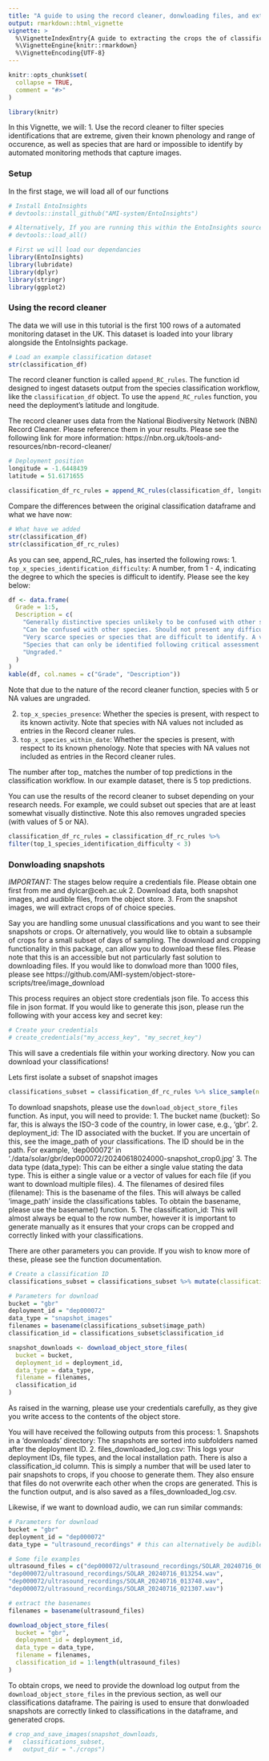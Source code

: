 ```yaml
---
title: "A guide to using the record cleaner, donwloading files, and extracting crops the of classification images"
output: rmarkdown::html_vignette
vignette: >
  %\VignetteIndexEntry{A guide to extracting the crops the of classification images}
  %\VignetteEngine{knitr::rmarkdown}
  %\VignetteEncoding{UTF-8}
---
```


```r
knitr::opts_chunk$set(
  collapse = TRUE,
  comment = "#>"
)

library(knitr)
```

In this Vignette, we will:
1. Use the record cleaner to filter species identifications that are extreme, given their known phenology and range of occurence, as well as species that are hard or impossible to identify by automated monitoring methods that capture images.

### Setup

In the first stage, we will load all of our functions
```r
# Install EntoInsights
# devtools::install_github("AMI-system/EntoInsights")

# Alternatively, If you are running this within the EntoInsights source code, you can run:
# devtools::load_all()

# First we will load our dependancies
library(EntoInsights)
library(lubridate)
library(dplyr)
library(stringr)
library(ggplot2)
```

### Using the record cleaner
The data we will use in this tutorial is the first 100 rows of a automated monitoring dataset in the UK. This dataset is loaded into your library alongside the EntoInsights package.
```r
# Load an example classification dataset
str(classification_df)
```

The record cleaner function is called `append_RC_rules`. The function id designed to ingest datasets output from the species classification workflow, like the `classification_df` object. To use the `append_RC_rules` function, you need the deployment's latitude and longitude.

The record cleaner uses data from the National Biodiversity Network (NBN) Record Cleaner. Please reference them in your results. Please see the following link for more information: https://nbn.org.uk/tools-and-resources/nbn-record-cleaner/

```r
# Deployment position
longitude = -1.6448439
latitude = 51.6171655

classification_df_rc_rules = append_RC_rules(classification_df, longitude, latitude)
```

Compare the differences between the original classification dataframe and what we have now:

```r
# What have we added
str(classification_df)
str(classification_df_rc_rules)
```

As you can see, append_RC_rules, has inserted the following rows:
1. `top_x_species_identification_difficulty`: A number, from 1 - 4, indicating the degree to which the species is difficult to identify. Please see the key below:

```r
df <- data.frame(
  Grade = 1:5,
  Description = c(
    "Generally distinctive species unlikely to be confused with other species. Records usually accepted within the normal flight period or geographical range; otherwise one or more good quality photographs, or possibly a specimen, may be required. Applies to species which will quickly become familiar to those gaining experience.",
    "Can be confused with other species. Should not present any difficulty for experienced recorders; however, good quality photographs or a specimen will be required if the recorder is not familiar with the species, and experienced recorders may be expected to provide additional evidence if the species record is outside of the normal flight period or geographical range. Worn specimens (esp. micro-moths) are likely to be unidentifiable unless a specimen is retained for microscopic examination.",
    "Very scarce species or species that are difficult to identify. A voucher specimen may be required by your County Recorder (seek advice before releasing the moth) particularly if the species record is outside of the normal flight period or geographical range. A good set of photographs showing all critical identification features clearly may suffice in some cases.",
    "Species that can only be identified following critical assessment often involving dissection and examination of genitalia. A specimen should be retained for confirmation.",
    "Ungraded."
  )
)
kable(df, col.names = c("Grade", "Description"))
```

Note that due to the nature of the record cleaner function, species with 5 or NA values are ungraded.

2. `top_x_species_presence`: Whether the species is present, with respect to its known activity. Note that species with NA values not included as entries in the Record cleaner rules.
3. `top_x_species_within_date`: Whether the species is present, with respect to its known phenology. Note that species with NA values not included as entries in the Record cleaner rules.

The number after top_ matches the number of top predictions in the classification workflow. In our example dataset, there is 5 top predictions.

You can use the results of the record cleaner to subset depending on your research needs. For example, we could subset out species that are at least somewhat visually distinctive. Note this also removes ungraded species (with values of 5 or NA).
```r
classification_df_rc_rules = classification_df_rc_rules %>%
filter(top_1_species_identification_difficulty < 3)
```

### Donwloading snapshots

*IMPORTANT:* The stages below require a credentials file. Please obtain one first from me and dylcar@ceh.ac.uk
2. Download data, both snapshot images, and audible files, from the object store.
3. From the snapshot images, we will extract crops of of choice species.

Say you are handling some unusual classifications and you want to see their snapshots or crops. Or alternatively, you would like to obtain a subsample of crops for a small subset of days of sampling. The download and cropping functionality in this package, can allow you to download these files. Please note that this is an accessible but not particularly fast solution to downloading files. If you would like to donwload more than 1000 files, please see https://github.com/AMI-system/object-store-scripts/tree/image_download

This process requires an object store credentials json file. To access this file in json format. If you would like to generate this json, please run the following with your access key and secret key:
```r
# Create your credentials
# create_credentials("my_access_key", "my_secret_key")
```

This will save a credentials file within your working directory. Now you can download your classifications!

Lets first isolate a subset of snapshot images
```r
classifications_subset = classification_df_rc_rules %>% slice_sample(n = 10)
```

To download snapshots, please use the `download_object_store_files` function. As input, you will need to provide:
1. The bucket name (bucket): So far, this is always the ISO-3 code of the country, in lower case, e.g., 'gbr'.
2. deployment_id: The ID associated with the bucket. If you are uncertain of this, see the image_path of your classifications. The ID should be in the path. For example, 'dep000072' in './data/solar/gbr/dep000072/20240618024000-snapshot_crop0.jpg'
3. The data type (data_type): This can be either a single value stating the data type. This is either a single value or a vector of values for each file (if you want to download multiple files).
4. The filenames of desired files (filename): This is the basename of the files. This will always be called 'image_path' inside the classifications tables. To obtain the basename, please use the basename() function.
5. The classification_id: This will almost always be equal to the row number, however it is important to generate manually as it ensures that your crops can be cropped and correctly linked with your classifications.

There are other parameters you can provide. If you wish to know more of these, please see the function documentation.
```r
# Create a classification ID
classifications_subset = classifications_subset %>% mutate(classification_id = row_number())

# Parameters for download
bucket = "gbr"
deployment_id = "dep000072"
data_type = "snapshot_images"
filenames = basename(classifications_subset$image_path)
classification_id = classifications_subset$classification_id

snapshot_downloads <- download_object_store_files(
  bucket = bucket,
  deployment_id = deployment_id,
  data_type = data_type,
  filename = filenames,
  classification_id
)
```

As raised in the warning, please use your credentials carefully, as they give you write access to the contents of the object store.

You will have received the following outputs from this process:
1. Snapshots in a 'downloads' directory: The snapshots are sorted into subfolders named after the deployment ID.
2. files_downloaded_log.csv: This logs your deployment IDs, file types, and the local installation path. There is also a classification_id column. This is simply a number that will be used later to pair snapshots to crops, if you choose to generate them. They also ensure that files do not overwrite each other when the crops are generated. This is the function output, and is also saved as a files_downloaded_log.csv.

Likewise, if we want to download audio, we can run similar commands:
```r
# Parameters for download
bucket = "gbr"
deployment_id = "dep000072"
data_type = "ultrasound_recordings" # this can alternatively be audible_recordings

# Some file examples
ultrasound_files = c("dep000072/ultrasound_recordings/SOLAR_20240716_002935.wav",
"dep000072/ultrasound_recordings/SOLAR_20240716_013254.wav",
"dep000072/ultrasound_recordings/SOLAR_20240716_013748.wav",
"dep000072/ultrasound_recordings/SOLAR_20240716_021307.wav")

# extract the basenames
filenames = basename(ultrasound_files)

download_object_store_files(
  bucket = "gbr",
  deployment_id = deployment_id,
  data_type = data_type,
  filename = filenames,
  classification_id = 1:length(ultrasound_files)
)
```

To obtain crops, we need to provide the download log output from the `download_object_store_files` in the previous section, as well our classifications dataframe. The pairing is used to ensure that donwloaded snapshots are correctly linked to classifications in the dataframe, and generated crops.

```r
# crop_and_save_images(snapshot_downloads,
#   classifications_subset,
#   output_dir = "./crops") 
```